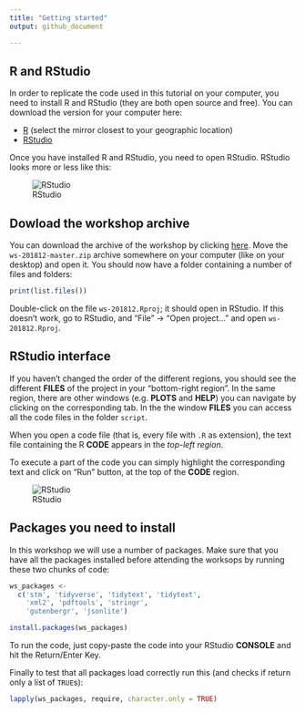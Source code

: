 ```yaml
---
title: "Getting started"
output: github_document

---
```


## R and RStudio

In order to replicate the code used in this tutorial on your computer, you need to install R and RStudio (they are both open source and free). You can download the version for your computer here:

* [R](https://cran.r-project.org/mirrors.html) (select the mirror closest to your geographic location)
* [RStudio](https://www.rstudio.com/products/rstudio/#Desktop)

Once you have installed R and RStudio, you need to open RStudio. RStudio looks more or less like this:

![RStudio](img/rstudio-ui.svg)

## Dowload the workshop archive

You can download the archive of the workshop by clicking [here](https://github.com/Digital-Methods-Sydney/ws-201812/archive/master.zip). Move the `ws-201812-master.zip` archive somewhere on your computer (like on your desktop) and open it. You should now have a folder containing a number of files and folders: 

```r
print(list.files())
```

Double-click on the file `ws-201812.Rproj`; it should open in RStudio. If this doesn't work, go to RStudio, and "File" → "Open project..." and open `ws-201812.Rproj`.

## RStudio interface 

If you haven't changed the order of the different regions, you should see the different **FILES** of the project in your "bottom-right region". In the same region, there are other windows (e.g. **PLOTS** and **HELP**) you can navigate by clicking on the corresponding tab. In the the window **FILES** you can access all the code files in the folder `script`. 

When you open a code file (that is, every file with `.R` as extension), the text file containing the R **CODE** appears in the *top-left region*. 

To execute a part of the code you can simply highlight the corresponding text and click on "Run" button, at the top of the **CODE** region.

![RStudio](img/open-file-execute-line.gif)

## Packages you need to install

In this workshop we will use a number of packages. Make sure that you have all the packages installed before attending the worksops by running these two chunks of code: 

```r
ws_packages <- 
  c('stm', 'tidyverse', 'tidytext', 'tidytext',
    'xml2', 'pdftools', 'stringr',
    'gutenbergr', 'jsonlite')
```

```r
install.packages(ws_packages)
```

To run the code, just copy-paste the code into your RStudio **CONSOLE** and hit the Return/Enter Key.

Finally to test that all packages load correctly run this (and checks if return only a list of `TRUE`s):

```r
lapply(ws_packages, require, character.only = TRUE)
```


